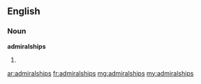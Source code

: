 ==English==

===Noun===
'''admiralships'''
# {{plural of|admiralship}}

[[ar:admiralships]]
[[fr:admiralships]]
[[mg:admiralships]]
[[my:admiralships]]